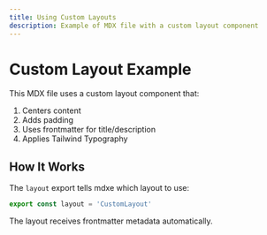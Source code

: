 ```yaml
---
title: Using Custom Layouts
description: Example of MDX file with a custom layout component
---
```



# Custom Layout Example

This MDX file uses a custom layout component that:
1. Centers content
2. Adds padding
3. Uses frontmatter for title/description
4. Applies Tailwind Typography

## How It Works

The `layout` export tells mdxe which layout to use:

```jsx
export const layout = 'CustomLayout'
```

The layout receives frontmatter metadata automatically.
